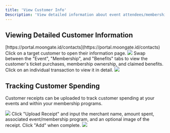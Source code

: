 ```yaml
---
title: 'View Customer Info'
Description: 'View detailed information about event attendees/membership program members/benefit redeemers. You can also upload receipts to track customer spending.'
---
```


## Viewing Detailed Customer Information
<Steps>
    <Step title="Open the 'Contact' tab on the Moongate Merchant Portal.">
        [https://portal.moongate.id/contacts](https://portal.moongate.id/contacts)            
    </Step>
    <Step title="View target customer information">
        Click on a target customer to open their information page.
        <img src="/images/customer-insights/view-customer-info/customer detail.gif"/>
        Swap between the "Event", "Membership", and "Benefits" tabs to view the customer's ticket purchases, membership ownership,
        and claimed benefits. Click on an individual transaction to view it in detail.
        <img src="/images/customer-insights/view-customer-info/swap tabs.gif"/>
    </Step>
</Steps>


## Tracking Customer Spending

Customer receipts can be uploaded to track customer spending at your events and within your membership programs.

<Steps>
    <Step title="Open the 'Spending' tab on the target customer's information page">
        <img src="/images/customer-insights/view-customer-info/spending tab.avif"/>
    </Step>
    <Step title="Upload receipt">
        Click "Upload Receipt" and input the merchant name, amount spent, associated event/membership program, and an optional image
        of the receipt. Click "Add" when complete.
        <img src="/images/customer-insights/view-customer-info/upload receipt.gif"/>
    </Step>
</Steps>
